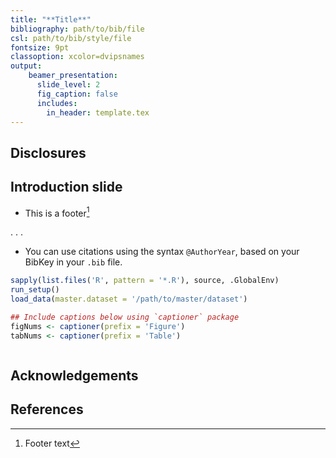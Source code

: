 ```yaml
---
title: "**Title**"
bibliography: path/to/bib/file
csl: path/to/bib/style/file
fontsize: 9pt
classoption: xcolor=dvipsnames
output:
    beamer_presentation:
      slide_level: 2
      fig_caption: false
      includes:
        in_header: template.tex
---
```


<!-- slide 1 -->
## Disclosures ##

## Introduction slide ##

* This is a footer[^footer]

. . .

* You can use citations using the syntax `@AuthorYear`, based on your
  BibKey in your `.bib` file.

[^footer]: Footer text

```r
sapply(list.files('R', pattern = '*.R'), source, .GlobalEnv)
run_setup()
load_data(master.dataset = '/path/to/master/dataset')
```

```r
## Include captions below using `captioner` package
figNums <- captioner(prefix = 'Figure')
tabNums <- captioner(prefix = 'Table')
```

```r

```

## Acknowledgements ##

## References ##

\tiny
